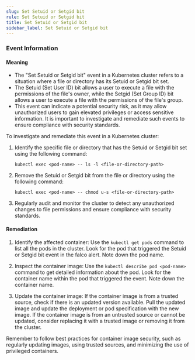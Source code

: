 ```yaml
--- 
slug: Set Setuid or Setgid bit
rule: Set Setuid or Setgid bit
title: Set Setuid or Setgid bit
sidebar_label: Set Setuid or Setgid bit
---
```

                   
### Event Information

#### Meaning

- The "Set Setuid or Setgid bit" event in a Kubernetes cluster refers to a situation where a file or directory has its Setuid or Setgid bit set.
- The Setuid (Set User ID) bit allows a user to execute a file with the permissions of the file's owner, while the Setgid (Set Group ID) bit allows a user to execute a file with the permissions of the file's group.
- This event can indicate a potential security risk, as it may allow unauthorized users to gain elevated privileges or access sensitive information. It is important to investigate and remediate such events to ensure compliance with security standards.

To investigate and remediate this event in a Kubernetes cluster:
1. Identify the specific file or directory that has the Setuid or Setgid bit set using the following command:
   ```
   kubectl exec <pod-name> -- ls -l <file-or-directory-path>
   ```
2. Remove the Setuid or Setgid bit from the file or directory using the following command:
   ```
   kubectl exec <pod-name> -- chmod u-s <file-or-directory-path>
   ```
3. Regularly audit and monitor the cluster to detect any unauthorized changes to file permissions and ensure compliance with security standards.

#### Remediation

1. Identify the affected container: Use the `kubectl get pods` command to list all the pods in the cluster. Look for the pod that triggered the Setuid or Setgid bit event in the falco alert. Note down the pod name.

2. Inspect the container image: Use the `kubectl describe pod <pod-name>` command to get detailed information about the pod. Look for the container name within the pod that triggered the event. Note down the container name.

3. Update the container image: If the container image is from a trusted source, check if there is an updated version available. Pull the updated image and update the deployment or pod specification with the new image. If the container image is from an untrusted source or cannot be updated, consider replacing it with a trusted image or removing it from the cluster.

Remember to follow best practices for container image security, such as regularly updating images, using trusted sources, and minimizing the use of privileged containers.


 
